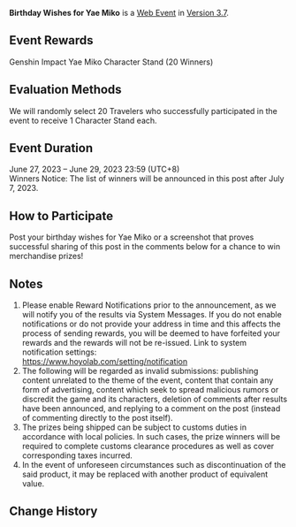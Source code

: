 {{Event
|name              = Birthday Wishes for Yae Miko
|image             = Birthday Wishes 2023-06-27 Yae Miko.png
|type              = Web
|group             = Submission
|time_known        = yes
|time_start        = 2023-06-27 12:00:00
|time_start_offset = GMT+8
|time_end          = 2023-06-29 23:59:59
|time_end_offset   = GMT+8
|link              = https://www.hoyolab.com/article/19627967
}}
{{Description|Today is Yae Miko's birthday! Share your birthday wishes for Yae Miko with your friends!<br>From now until 06/29, post your birthday wishes for Yae Miko or a screenshot that proves successful sharing of this post in the comments below for a chance to win merchandise prizes!}}
'''Birthday Wishes for Yae Miko''' is a [[Web Event]] in [[Version 3.7]].

==Event Rewards==
Genshin Impact Yae Miko Character Stand (20 Winners)

==Evaluation Methods==
We will randomly select 20 Travelers who successfully participated in the event to receive 1 Character Stand each.

==Event Duration==
June 27, 2023 – June 29, 2023 23:59 (UTC+8)<br>
Winners Notice: The list of winners will be announced in this post after July 7, 2023.

==How to Participate==
Post your birthday wishes for Yae Miko or a screenshot that proves successful sharing of this post in the comments below for a chance to win merchandise prizes!

==Notes==
# Please enable Reward Notifications prior to the announcement, as we will notify you of the results via System Messages. If you do not enable notifications or do not provide your address in time and this affects the process of sending rewards, you will be deemed to have forfeited your rewards and the rewards will not be re-issued. Link to system notification settings:<br>https://www.hoyolab.com/setting/notification
# The following will be regarded as invalid submissions: publishing content unrelated to the theme of the event, content that contain any form of advertising, content which seek to spread malicious rumors or discredit the game and its characters, deletion of comments after results have been announced, and replying to a comment on the post (instead of commenting directly to the post itself).
# The prizes being shipped can be subject to customs duties in accordance with local policies. In such cases, the prize winners will be required to complete customs clearance procedures as well as cover corresponding taxes incurred.
# In the event of unforeseen circumstances such as discontinuation of the said product, it may be replaced with another product of equivalent value.

==Change History==
{{Change History|3.7}}